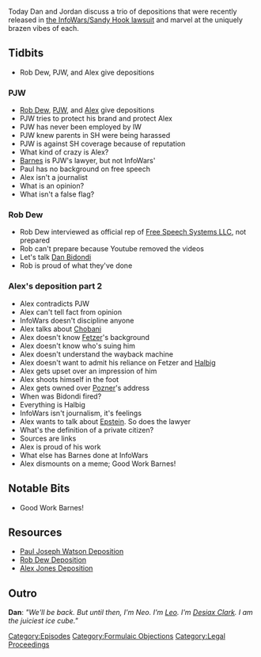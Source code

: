 {{Episode
    | title           = Formulaic Objections Part 2
    | caption         = [https://knowledgefight.libsyn.com/knowledge-fight-formulaic-objections-part-2 Listen to this episode on Libsyn]
    | episodeNumber   = 378
    | length          = 03:08:26
    | airDate         = December 16, 2019
    | episodeType     = [[:Category:Formulaic Objections|Formulaic Objections]]
    | appearance      = [[Rob Dew]], [[Paul Joseph Watson]], [[Dan Bidondi]], [[Hamdi Ulukaya]], [[Jim Fetzer]], [[Wolfgang Halbig]], [[Lenny Posner]], [[Robert Barnes]]
    | previousEpisode = [[377: December 6-10, 2019]]
    | nextEpisode     = [[379: December 13-16, 2019]]
}}

{{Stub}}

Today Dan and Jordan discuss a trio of depositions that were recently released in [[Texas Sandy Hook Lawsuit (Heslin v. Jones)|the InfoWars/Sandy Hook lawsuit]] and marvel at the uniquely brazen vibes of each.

== Tidbits ==

*Rob Dew, PJW, and Alex give depositions

=== PJW ===

*[[Rob Dew]], [[Paul Joseph Watson|PJW]], and [[Alex Jones|Alex]] give depositions
*PJW tries to protect his brand and protect Alex
*PJW has never been employed by IW
*PJW knew parents in SH were being harassed
*PJW is against SH coverage because of reputation
*What kind of crazy is Alex?
*[[Robert Barnes|Barnes]] is PJW's lawyer, but not InfoWars'
*Paul has no background on free speech
*Alex isn't a journalist
*What is an opinion?
*What isn't a false flag?

=== Rob Dew ===

*Rob Dew interviewed as official rep of [[Free Speech Systems LLC]], not prepared
*Rob can't prepare because Youtube removed the videos
*Let's talk [[Dan Bidondi]]
*Rob is proud of what they've done

=== Alex's deposition part 2 ===

*Alex contradicts PJW
*Alex can't tell fact from opinion
*InfoWars doesn't discipline anyone
*Alex talks about [[Chobani v. Jones|Chobani]]
*Alex doesn't know [[Jim Fetzer|Fetzer]]'s background
*Alex doesn't know who's suing him
*Alex doesn't understand the wayback machine
*Alex doesn't want to admit his reliance on Fetzer and [[Wolfgang Halbig|Halbig]]
*Alex gets upset over an impression of him
*Alex shoots himself in the foot
*Alex gets owned over [[Leonard Pozner|Pozner]]'s address
*When was Bidondi fired?
*Everything is Halbig
*InfoWars isn't journalism, it's feelings
*Alex wants to talk about [[Jeffrey Epstein|Epstein]]. So does the lawyer
*What's the definition of a private citizen?
*Sources are links
*Alex is proud of his work
*What else has Barnes done at InfoWars
*Alex dismounts on a meme; Good Work Barnes!

==Notable Bits==

*Good Work Barnes!

== Resources ==

*[https://www.youtube.com/watch?v=1KbRK7edWVg Paul Joseph Watson Deposition]
*[https://www.youtube.com/watch?v=TinJ7OyPRUI Rob Dew Deposition]
*[https://www.youtube.com/watch?v=xCnPDSHZR6c Alex Jones Deposition]

==Outro==
'''Dan''': ''"We'll be back. But until then, I'm Neo. I'm [[leo Zagami|Leo]]. I'm [[Desiax Clark]]. I am the juiciest ice cube."''

[[Category:Episodes]]
[[Category:Formulaic Objections]]
[[Category:Legal Proceedings]]
